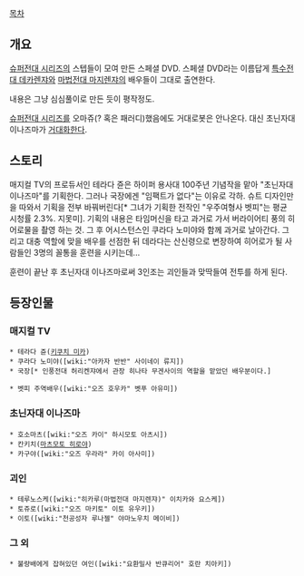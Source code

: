 [[목차]]
== 개요 ==
[[슈퍼전대 시리즈]]의 스텝들이 모여 만든 스페셜 DVD. 스페셜 DVD라는 이름답게 [[특수전대 데카렌쟈]]와 [[마법전대 마지렌쟈]]의 배우들이 그대로 출연한다.

내용은 그냥 심심풀이로 만든 듯이 평작정도.

[[슈퍼전대 시리즈]]를 오마쥬(? 혹은 패러디)했음에도 거대로봇은 안나온다. 대신 초닌자대 이나즈마가 [[거대화]]한다.

== 스토리 ==
매지컬 TV의 프로듀서인 테라다 쥰은 하이퍼 용사대 100주년 기념작을 맡아 "초닌자대 이나즈마"를 기획한다. 그러나 국장에겐 "임팩트가 없다"는 이유로 각하. 슈트 디자인만을 따와서 기획을 전부 바꿔버린다[* 그녀가 기획한 전작인 "우주여형사 벳피"는 평균 시청률 2.3%. 지못미].
기획의 내용은 타임머신을 타고 과거로 가서 버라이어티 풍의 히어로물을 촬영 하는 것. 그 후 어시스턴스인 쿠라다 노미야와 함께 과거로 날아간다.
그리고 대충 역할에 맞을 배우를 선점한 뒤 데라다는 산신령으로 변장하여 히어로가 될 사람들인 3명의 꼴통을 훈련을 시키는데...

훈련이 끝난 후 초닌자대 이나즈마로써 3인조는 괴인들과 맞딱들여 전투를 하게 된다.

== 등장인물 ==
=== 매지컬 TV ===
 * 테라다 쥰([[키쿠치 미카]])
 * 쿠라다 노미야([wiki:"아카자 반반" 사이네이 류지])
 * 국장[* 인풍전대 허리켄쟈에서 관장 히나타 무겐사이의 역할을 맡았던 배우분이다.]

 * 벳피 주역배우([wiki:"오즈 호우카" 벳푸 아유미])

=== 초닌자대 이나즈마 ===
 * 호소마츠([wiki:"오즈 카이" 하시모토 아츠시])
 * 칸키치([[마츠모토 히로야]])
 * 카구야([wiki:"오즈 우라라" 카이 아사미])

=== 괴인 ===
 * 테루노스케([wiki:"히카루(마법전대 마지렌쟈)" 이치카와 요스케])
 * 토쥬로([wiki:"오즈 마키토" 이토 유우키])
 * 이토([wiki:"천공성자 루나젤" 야마노우치 메이비])

=== 그 외 ===
 * 불량배에게 잡혀있던 여인([wiki:"요환밀사 반큐리어" 호란 치아키])

